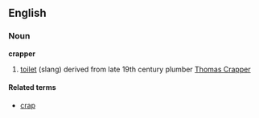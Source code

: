 ==English==
===Noun===
'''crapper'''
#[[toilet]] (slang) derived from late 19th century plumber [[Thomas Crapper]]

====Related terms====
*[[crap]]